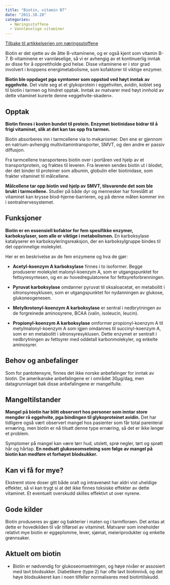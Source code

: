 ```yaml
---
title: "Biotin, vitamin B7"
date: "2011.10.28"
categories: 
  - Næringsstoffene
  - Vannløselige vitaminer
---
```


[Tilbake til artikkelserien om næringsstoffene](../../naeringsstoffer.html)

Biotin er det sjette av de åtte B-vitaminene, og er også kjent som vitamin B-7. B-vitaminene er vannløselige, så vi er avhengig av et kontinuerlig inntak av disse for å opprettholde god helse. Disse vitaminene er i stor grad involvert i kroppens energimetabolisme, som kofaktorer til viktige enzymer.

**Biotin ble oppdaget pga symtomer som oppstod ved høyt inntak av eggehvite.** Det viste seg at et glykoprotein i eggehviten, avidin, koblet seg til biotin i tarmen og hindret opptak. Inntak av matvarer med høyt innhold av dette vitaminet kurerte denne «eggehvite-skaden».

## Opptak

**Biotin finnes i kosten bundet til protein. Enzymet biotinidase bidrar til å frigi vitaminet, slik at det kan tas opp fra tarmen.**

Biotin absorberes inn i tarmcellene via to mekanismer. Den ene er gjennom en natrium-avhengig multivitamintransporter, SMVT, og den andre er passiv diffusjon.

Fra tarmcellene transporteres biotin over i portåren ved hjelp av et transportprotein, og fraktes til leveren. Fra leveren sendes biotin ut i blodet, der det binder til proteiner som albumin, globulin eller biotinidase, som frakter vitaminet til målcellene.

**Målcellene tar opp biotin ved hjelp av SMVT, tilsvarende det som ble brukt i tarmcellene.** Studier på både dyr og mennesker har foreslått at vitaminet kan krysse blod-hjerne-barrieren, og på denne måten kommer inn i sentralnervesystemet.

## Funksjoner

**Biotin er en essensiell kofaktor for fem spesifikke enzymer, karboksylaser, som alle er viktige i metabolismen.** En karboksylase katalyserer en karboksyleringsreaksjon, der en karboksylgruppe bindes til det opprinnelige molekylet.

Her er en beskrivelse av de fem enzymene og hva de gjør:

-   **Acetyl-koenzym A karboksylase** finnes i to isoformer. Begge produserer molekylet malonyl-koenzym A, som er utgangspunktet for fettsyresyntesen, og en av hovedregulatorene for fettsyreforbrenningen.

-   **Pyruvat karboksylase** omdanner pyruvat til oksaloacetat, en metabolitt i sitronsyresyklusen, som er utgangspunktet for nydanningen av glukose, glukoneogenesen.

-   **Metylkrotonyl-koenzym A karboksylase** er sentral i nedbrytningen av de forgreinede aminosyrene, BCAA (valin, isoleucin, leucin).

-   **Propionyl-koenzym A karboksylase** omformer propionyl-koenzym A til metylmalonyl-koenzym A som igjen omdannes til succinyl-koenzym A, som er en metabolitt i sitronsyresyklusen. Dette enzymet er sentralt i nedbrytningen av fettsyrer med oddetall karbonmolekyler, og enkelte aminosyrer.

## Behov og anbefalinger

Som for pantotensyre, finnes det ikke norske anbefalinger for inntak av biotin. De amerikanske anbefalingene er i området 30µg/dag, men datagrunnlaget bak disse anbefalingene er mangelfulle.

## Mangeltilstander

**Mangel på biotin har blitt observert hos personer som inntar store mengder rå eggehvite, pga bindingen til glykoproteinet avidin.** Det har tidligere også vært observert mangel hos pasienter som får total parenteral ernæring, men biotin er nå tilsatt denne type ernæring, så det er ikke lenger et problem.

Symptomer på mangel kan være tørr hud, utslett, sprø negler, tørt og sprøtt hår og hårtap. **En nedsatt glukoseomsetning som følge av mangel på biotin kan medføre et forhøyet blodsukker.**

## Kan vi få for mye?

Ekstremt store doser gitt både oralt og intravenøst har aldri vist uheldige effekter, så vi kan trygt si at det ikke finnes toksiske effekter av dette vitaminet. Et eventuelt overskudd skilles effektivt ut over nyrene.

## Gode kilder

Biotin produseres av gjær og bakterier i maten og i tarmfloraen. Det antas at dette er hovedkilden til vår tilførsel av vitaminet. Matvarer som inneholder relativt mye biotin er eggeplomme, lever, sjømat, meieriprodukter og enkelte grønnsaker.

## Aktuelt om biotin

-   Biotin er nødvendig for glukoseomsetningen, og høye nivåer er assosiert med lavt blodsukker. Diabetikere (type 2) har ofte lavt biotinnivå, og det høye blodsukkeret kan i noen tilfeller normaliseres med biotintilskudd.
